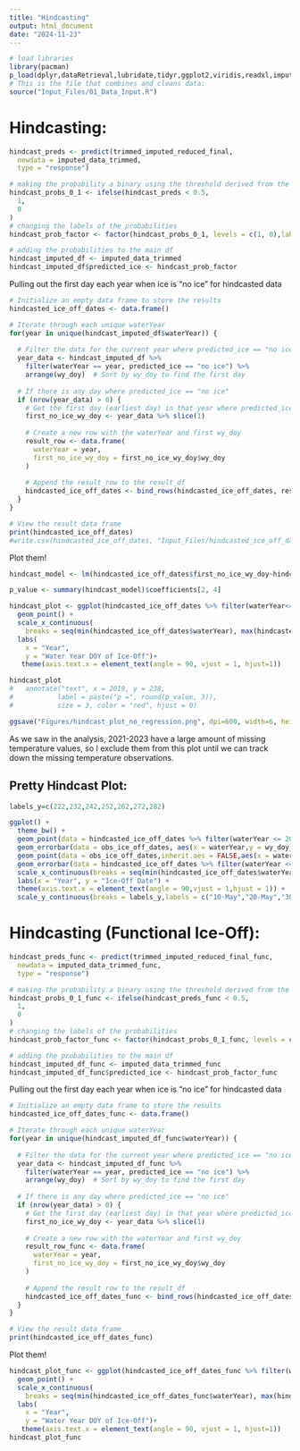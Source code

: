 ```yaml
---
title: "Hindcasting"
output: html_document
date: "2024-11-23"
---
```


```r
# load libraries
library(pacman)
p_load(dplyr,dataRetrieval,lubridate,tidyr,ggplot2,viridis,readxl,imputeTS,tsibble,sjPlot,pROC,gridExtra,broom,gtsummary)
# This is the file that combines and cleans data:
source("Input_Files/01_Data_Input.R")
```

# Hindcasting:
```r
hindcast_preds <- predict(trimmed_imputed_reduced_final,
  newdata = imputed_data_trimmed,
  type = "response")

# making the probability a binary using the threshold derived from the average of daily temp model probabilities
hindcast_probs_0_1 <- ifelse(hindcast_preds < 0.5,
  1,
  0
)
# changing the labels of the probabilities
hindcast_prob_factor <- factor(hindcast_probs_0_1, levels = c(1, 0),labels = c("ice", "no ice"))

# adding the probabilities to the main df
hindcast_imputed_df <- imputed_data_trimmed  
hindcast_imputed_df$predicted_ice <- hindcast_prob_factor
```

Pulling out the first day each year when ice is "no ice" for hindcasted data
```r
# Initialize an empty data frame to store the results
hindcasted_ice_off_dates <- data.frame()

# Iterate through each unique waterYear
for(year in unique(hindcast_imputed_df$waterYear)) {
  
  # Filter the data for the current year where predicted_ice == "no ice"
  year_data <- hindcast_imputed_df %>% 
    filter(waterYear == year, predicted_ice == "no ice") %>%
    arrange(wy_doy)  # Sort by wy_doy to find the first day
  
  # If there is any day where predicted_ice == "no ice"
  if (nrow(year_data) > 0) {
    # Get the first day (earliest day) in that year where predicted_ice == "no ice"
    first_no_ice_wy_doy <- year_data %>% slice(1)
    
    # Create a new row with the waterYear and first wy_doy
    result_row <- data.frame(
      waterYear = year,
      first_no_ice_wy_doy = first_no_ice_wy_doy$wy_doy
    )
    
    # Append the result_row to the result_df
    hindcasted_ice_off_dates <- bind_rows(hindcasted_ice_off_dates, result_row)
  }
}

# View the result data frame
print(hindcasted_ice_off_dates)
#write.csv(hindcasted_ice_off_dates, "Input_Files/hindcasted_ice_off_dates.csv")
```
Plot them!
```r
hindcast_model <- lm(hindcasted_ice_off_dates$first_no_ice_wy_doy~hindcasted_ice_off_dates$waterYear, data = hindcasted_ice_off_dates)

p_value <- summary(hindcast_model)$coefficients[2, 4]

hindcast_plot <- ggplot(hindcasted_ice_off_dates %>% filter(waterYear<=2021), aes(x = waterYear, y = first_no_ice_wy_doy)) +
  geom_point() +
  scale_x_continuous(
    breaks = seq(min(hindcasted_ice_off_dates$waterYear), max(hindcasted_ice_off_dates$waterYear), by = 1))+
  labs(
    x = "Year",
    y = "Water Year DOY of Ice-Off")+
   theme(axis.text.x = element_text(angle = 90, vjust = 1, hjust=1))

hindcast_plot
#   annotate("text", x = 2019, y = 238, 
#           label = paste("p =", round(p_value, 3)), 
#           size = 3, color = "red", hjust = 0)

ggsave("Figures/hindcast_plot_no_regression.png", dpi=600, width=6, height=4, units="in")
```
As we saw in the analysis, 2021-2023 have a large amount of missing temperature values, so I exclude them from this plot until we can track down the missing temperature observations.


## Pretty Hindcast Plot:
```r

labels_y=c(222,232,242,252,262,272,282)

ggplot() +   
  theme_bw() +   
  geom_point(data = hindcasted_ice_off_dates %>% filter(waterYear <= 2012), aes(x = waterYear, y = first_no_ice_wy_doy)) +  
  geom_errorbar(data = obs_ice_off_dates, aes(x = waterYear,y = wy_doy_ice_off,ymin = wy_doy_ice_off - 7,ymax = wy_doy_ice_off+7),width = .1,position = position_dodge(0.05))+
  geom_point(data = obs_ice_off_dates,inherit.aes = FALSE,aes(x = waterYear, y =wy_doy_ice_off), color = "magenta") +
  geom_errorbar(data = hindcasted_ice_off_dates %>% filter(waterYear <= 2012),aes(x = waterYear,y = first_no_ice_wy_doy,ymin = first_no_ice_wy_doy-7,ymax = first_no_ice_wy_doy+7),width = .1,     position = position_dodge(0.05)) +
  scale_x_continuous(breaks = seq(min(hindcasted_ice_off_dates$waterYear),     max(hindcasted_ice_off_dates$waterYear),by = 1)) +
  labs(x = "Year", y = "Ice-Off Date") +
  theme(axis.text.x = element_text(angle = 90,vjust = 1,hjust = 1)) +   
  scale_y_continuous(breaks = labels_y,labels = c("10-May","20-May","30-May",       "09-Jun","19-Jun","29-Jun","09-Jul"),limits = c(215, 290))
```









# Hindcasting (Functional Ice-Off):
```r
hindcast_preds_func <- predict(trimmed_imputed_reduced_final_func,
  newdata = imputed_data_trimmed_func,
  type = "response")

# making the probability a binary using the threshold derived from the average of daily temp model probabilities
hindcast_probs_0_1_func <- ifelse(hindcast_preds_func < 0.5,
  1,
  0
)
# changing the labels of the probabilities
hindcast_prob_factor_func <- factor(hindcast_probs_0_1_func, levels = c(1, 0),labels = c("ice", "no ice"))

# adding the probabilities to the main df
hindcast_imputed_df_func <- imputed_data_trimmed_func 
hindcast_imputed_df_func$predicted_ice <- hindcast_prob_factor_func
```

Pulling out the first day each year when ice is "no ice" for hindcasted data
```r
# Initialize an empty data frame to store the results
hindcasted_ice_off_dates_func <- data.frame()

# Iterate through each unique waterYear
for(year in unique(hindcast_imputed_df_func$waterYear)) {
  
  # Filter the data for the current year where predicted_ice == "no ice"
  year_data <- hindcast_imputed_df_func %>% 
    filter(waterYear == year, predicted_ice == "no ice") %>%
    arrange(wy_doy)  # Sort by wy_doy to find the first day
  
  # If there is any day where predicted_ice == "no ice"
  if (nrow(year_data) > 0) {
    # Get the first day (earliest day) in that year where predicted_ice == "no ice"
    first_no_ice_wy_doy <- year_data %>% slice(1)
    
    # Create a new row with the waterYear and first wy_doy
    result_row_func <- data.frame(
      waterYear = year,
      first_no_ice_wy_doy = first_no_ice_wy_doy$wy_doy
    )
    
    # Append the result_row to the result_df
    hindcasted_ice_off_dates_func <- bind_rows(hindcasted_ice_off_dates_func, result_row_func)
  }
}

# View the result data frame
print(hindcasted_ice_off_dates_func)
```
Plot them!
```r
hindcast_plot_func <- ggplot(hindcasted_ice_off_dates_func %>% filter(waterYear<2021), aes(x = waterYear, y = first_no_ice_wy_doy)) +
  geom_point() +
  scale_x_continuous(
    breaks = seq(min(hindcasted_ice_off_dates_func$waterYear), max(hindcasted_ice_off_dates_func$waterYear), by = 1))+
  labs(
    x = "Year",
    y = "Water Year DOY of Ice-Off")+
   theme(axis.text.x = element_text(angle = 90, vjust = 1, hjust=1))
hindcast_plot_func
```